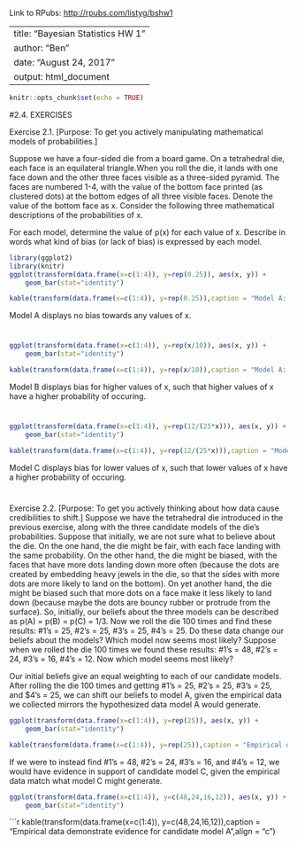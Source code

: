 Link to RPubs: <http://rpubs.com/listyg/bshw1>

---
title: "Bayesian Statistics HW 1"
author: "Ben"
date: "August 24, 2017"
output: html_document
---

```r
knitr::opts_chunk$set(echo = TRUE)
```

#2.4. EXERCISES

Exercise 2.1. [Purpose: To get you actively manipulating mathematical models of probabilities.]

Suppose we have a four-sided die from a board game. On a tetrahedral die, each face is an equilateral triangle.When you roll the die, it lands with one face down and the other three faces visible as a three-sided pyramid. The faces are numbered 1-4, with the value of the bottom face printed (as clustered dots) at the bottom edges of all three visible faces. Denote the value of the bottom face as x. Consider the following three mathematical descriptions of the probabilities of x. 

For each model, determine the value of p(x) for each value of x. Describe in words what kind of bias (or lack of bias) is expressed by each model.

```r
library(ggplot2)
library(knitr)
ggplot(transform(data.frame(x=c(1:4)), y=rep(0.25)), aes(x, y)) + 
    geom_bar(stat="identity")
```
```r
kable(transform(data.frame(x=c(1:4)), y=rep(0.25)),caption = "Model A: p(x) = 1/4",align = "c")
```

Model A displays no bias towards any values of x.

#

```r
ggplot(transform(data.frame(x=c(1:4)), y=rep(x/10)), aes(x, y)) + 
    geom_bar(stat="identity")
```
```r
kable(transform(data.frame(x=c(1:4)), y=rep(x/10)),caption = "Model A: p(x) = x/10",align = "c")
```

Model B displays bias for higher values of x, such that higher values of x have a higher probability of occuring.

#

```r
ggplot(transform(data.frame(x=c(1:4)), y=rep(12/(25*x))), aes(x, y)) + 
    geom_bar(stat="identity")
```
```r
kable(transform(data.frame(x=c(1:4)), y=rep(12/(25*x))),caption = "Model C: p(x) = 12/(25x)",align = "c")
```

Model C displays bias for lower values of x, such that lower values of x have a higher probability of occuring.

#

Exercise 2.2. [Purpose: To get you actively thinking about how data cause credibilities to shift.] Suppose we have the tetrahedral die introduced in the previous exercise, along with the three candidate models of the die’s probabilities. Suppose that initially, we are not sure what to believe about the die. On the one hand, the die might be fair, with each face landing with the same probability. On the other hand, the die might be biased, with the faces that have more dots landing down more often (because the dots are created by embedding heavy jewels in the die, so that the sides with more dots are more likely to land on the bottom). On yet another hand, the die might be biased such that more dots on a face make it less likely to land down (because maybe the dots are bouncy rubber or protrude from the surface). So, initially, our beliefs about the three models can be described as p(A) = p(B) = p(C) = 1/3. Now we roll the die 100 times and find these results: #1’s = 25, #2’s = 25, #3’s = 25, #4’s = 25. Do these data change our beliefs about the models? Which model now seems most likely? Suppose when we rolled the die 100 times we found these results: #1’s = 48, #2’s = 24, #3’s = 16, #4’s = 12. Now which model seems most likely?

Our initial beliefs give an equal weighting to each of our candidate models. After rolling the die 100 times and getting #1's = 25, #2's = 25, #3's = 25, and $4's = 25, we can shift our beliefs to model A, given the empirical data we collected mirrors the hypothesized data model A would generate.

```r
ggplot(transform(data.frame(x=c(1:4)), y=rep(25)), aes(x, y)) + 
    geom_bar(stat="identity")
```
```r
kable(transform(data.frame(x=c(1:4)), y=rep(25)),caption = "Empirical data demonstrate evidence for candidate model A",align = "c")
```

If we were to instead find #1's = 48, #2’s = 24, #3’s = 16, and #4’s = 12, we would have evidence in support of candidate model C, given the empirical data match what model C might generate.

```r
ggplot(transform(data.frame(x=c(1:4)), y=c(48,24,16,12)), aes(x, y)) + 
    geom_bar(stat="identity")
```
```r
kable(transform(data.frame(x=c(1:4)), y=c(48,24,16,12)),caption = "Empirical data demonstrate evidence for candidate model A",align = "c")



